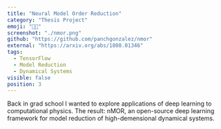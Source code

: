 ```yaml
---
title: "Neural Model Order Reduction"
category: "Thesis Project"
emoji: "👨‍🎓"
screenshot: "./nmor.png"
github: "https://github.com/panchgonzalez/nmor"
external: "https://arxiv.org/abs/1808.01346"
tags:
  - TensorFlow
  - Model Reduction
  - Dynamical Systems
visible: false
position: 3
---
```


Back in grad school I wanted to explore applications of deep learning to computational physics.
The result: nMOR, an open-source deep learning framework for model reduction of high-demensional dynamical systems.
